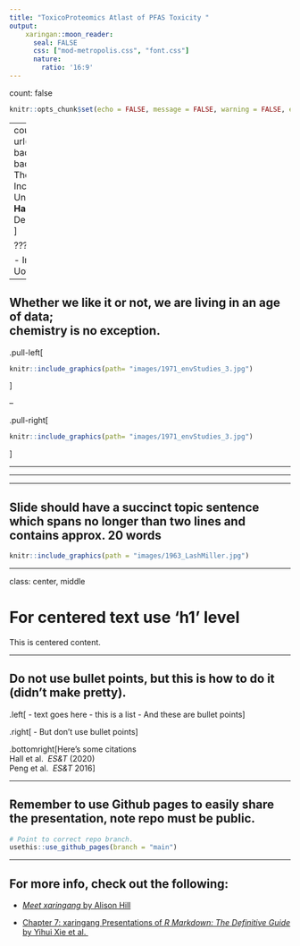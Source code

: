 ```yaml
---
title: "ToxicoProteomics Atlast of PFAS Toxicity "
output: 
    xaringan::moon_reader:
      seal: FALSE
      css: ["mod-metropolis.css", "font.css"]
      nature:
        ratio: '16:9'
---
```


count: false

```r
knitr::opts_chunk$set(echo = FALSE, message = FALSE, warning = FALSE, error = FALSE)
```

<!-- 
  colours: 
    oxford blue #0A214F
    White #FFFFFF
    Portland Orange #F46036
    Titatium Yellow #F0E100
    Persian Green #1B998B
-->

---
count: false
background-image: url(images/1948_medStudentOrgLab.jpg)
background-position: center
background-size: cover
.inverse-title[
## The Numbers, What Do They Mean‽ </br>Incorporating Data-Science Into Undergraduate Laboratories
### **David Hall**, Hui Peng, and Jessica D'eon 
#### Dept. of Chemistry Univeristy of Toronto.</br>
]

???

- Image from UofT Org Lab, 1948. From Uoft Archives 
---


## Whether we like it or not, we are living in an age of data;</br> chemistry is no exception. 

.pull-left[

```r
knitr::include_graphics(path= "images/1971_envStudies_3.jpg")
```

]


--

.pull-right[

```r
knitr::include_graphics(path= "images/1971_envStudies_3.jpg")
```


]

---


---


---

## Slide should have a succinct topic sentence which spans no longer than two lines and contains approx. 20 words

```r

knitr::include_graphics(path = "images/1963_LashMiller.jpg")

```

---

class: center, middle

# For centered text use 'h1' level

This is centered content.  

---

## Do not use bullet points, but this is how to do it (didn't make pretty). 


.left[
- text goes here
- this is a list
- And these are bullet points
] 

.right[
- But don't use bullet points
]

.bottomright[Here's some citations </br> Hall et al. <i> ES&T </i> (2020)</br> Peng et al. <i> ES&T </i> 2016]


---

## Remember to use Github pages to easily share the presentation, note repo must be public. 

```r
# Point to correct repo branch. 
usethis::use_github_pages(branch = "main")

```

---

## For more info, check out the following: 

- [*Meet xaringang* by Alison Hill](https://arm.rbind.io/slides/xaringan.html)

- [Chapter 7: xaringang Presentations of *R Markdown: The Definitive Guide* by Yihui Xie et al. ](https://bookdown.org/yihui/rmarkdown/xaringan.html)

